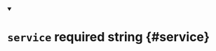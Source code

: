 


<details className="config-field" data-expandable="false" open>
<summary>

# `service` <span className="config-field-required" data-required="true">required</span> <span className="config-field-type">string</span> <span className="config-field-default"></span> <span className="config-field-enum"></span> {#service}



</summary>



</details>
